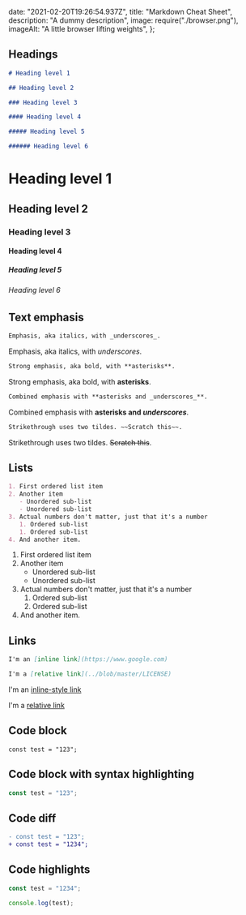   date: "2021-02-20T19:26:54.937Z",
  title: "Markdown Cheat Sheet",
  description: "A dummy description",
  image: require("./browser.png"),
  imageAlt: "A little browser lifting weights",
};

## Headings

```markdown
# Heading level 1

## Heading level 2

### Heading level 3

#### Heading level 4

##### Heading level 5

###### Heading level 6
```

# Heading level 1

## Heading level 2

### Heading level 3

#### Heading level 4

##### Heading level 5

###### Heading level 6

## Text emphasis

```markdown
Emphasis, aka italics, with _underscores_.
```

Emphasis, aka italics, with _underscores_.

```markdown
Strong emphasis, aka bold, with **asterisks**.
```

Strong emphasis, aka bold, with **asterisks**.

```markdown
Combined emphasis with **asterisks and _underscores_**.
```

Combined emphasis with **asterisks and _underscores_**.

```markdown
Strikethrough uses two tildes. ~~Scratch this~~.
```

Strikethrough uses two tildes. ~~Scratch this~~.

## Lists

```markdown
1. First ordered list item
2. Another item
   - Unordered sub-list
   - Unordered sub-list
3. Actual numbers don't matter, just that it's a number
   1. Ordered sub-list
   1. Ordered sub-list
4. And another item.
```

1. First ordered list item
2. Another item
   - Unordered sub-list
   - Unordered sub-list
3. Actual numbers don't matter, just that it's a number
   1. Ordered sub-list
   1. Ordered sub-list
4. And another item.

## Links

```markdown
I'm an [inline link](https://www.google.com)

I'm a [relative link](../blob/master/LICENSE)
```

I'm an [inline-style link](https://www.google.com)

I'm a [relative link](../blob/master/LICENSE)

## Code block

```
const test = "123";
```

## Code block with syntax highlighting

```typescript
const test = "123";
```

## Code diff

```diff
- const test = "123";
+ const test = "1234";
```

## Code highlights

```typescript highlight=3
const test = "1234";

console.log(test);
```
